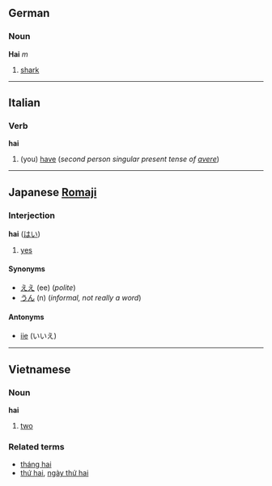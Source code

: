 ==German==
===Noun===
'''Hai''' ''m''
#[[shark]]

----
==Italian==
===Verb===
'''hai'''

#(you) [[have]] (''second person singular present tense of [[avere]]'')

----

==Japanese [[Romaji]]==
===Interjection===<!-- i guess it's an interjection but it could be a particle -->
'''hai''' ([[はい]])

# [[yes]]

====Synonyms====
*[[ええ]] (ee) (''polite'')
*[[うん]] (n) (''informal, not really a word'')

====Antonyms====
*[[iie]] (いいえ)

----
==Vietnamese==
===Noun===
'''hai'''

# [[two]]

===Related terms===
*[[tháng hai]]
*[[thứ hai]], [[ngày thứ hai]]